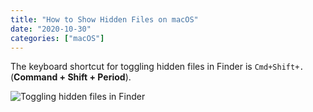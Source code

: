 ```yaml
---
title: "How to Show Hidden Files on macOS"
date: "2020-10-30"
categories: ["macOS"]
---
```


The keyboard shortcut for toggling hidden files in Finder is `Cmd+Shift+.` (**Command + Shift + Period**).

![Toggling hidden files in Finder](./animation.gif)
